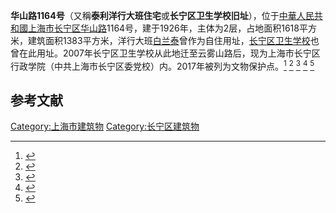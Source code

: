 '''华山路1164号'''（又稱'''泰利洋行大班住宅'''或'''长宁区卫生学校旧址'''），位于[[中華人民共和國|中華人民共和國]][[上海市|上海市]][[长宁区|长宁区]][[华山路|华山路]]1164号，建于1926年，主体为2层，占地面积1618平方米，建筑面积1383平方米，洋行大班[[白兰泰|白兰泰]]曾作为自住用址，[[长宁区卫生学校|长宁区卫生学校]]也曾在此用址。2007年长宁区卫生学校从此地迁至云雾山路后，现为上海市长宁区行政学院（中共上海市长宁区委党校）内。2017年被列为文物保护点。<ref>{{cite web|url=http://www.yidianzixun.com/article/0HcdtvvV/amp|title=【一点资讯】这组珍贵的长宁老照片，满满都是回忆|website=www.yidianzixun.com}}</ref>
<ref>{{cite web|url=http://www.shtong.gov.cn/Newsite/node2/node4/node2249/changning/node15433/node43390/node63093/userobject1ai29056.html|title=上海市地方志办公室|website=www.shtong.gov.cn|accessdate=2020-09-21|archive-date=2016-04-26|archive-url=https://web.archive.org/web/20160426011951/http://www.shtong.gov.cn/Newsite/node2/node4/node2249/changning/node15433/node43390/node63093/userobject1ai29056.html|dead-url=no}}</ref>
<ref>{{cite web|url=http://city.eastday.com/gk/20170515/u1ai10577903.html|title=30年前的长宁区 你能认出几个地方？-区域频道-东方网|website=city.eastday.com}}{{Dead link}}</ref>
<ref>{{cite web|url=http://m.ajmide.com/p.html?p=19445&t=10010482|title=阿基米德|website=m.ajmide.com}}</ref>
<ref>{{cite web|url=http://www.megbook.com.hk/mall/detail3.jsp?proID=2356481|title=《上海望族·海派文化典藏（为何上海老人说“半条华山路是李家的”？黄浦江边的聂家花园经历过怎样的风雨？步入曾经的海派大宅门，不带偏见地发掘和品味，自会感到趣味无穷）》 - 宋路霞,李伦新 - Meg Book Store - 香港.大書城|website=www.megbook.com.hk}}</ref>

==参考文献==
{{reflist}}

[[Category:上海市建筑物|Category:上海市建筑物]]
[[Category:长宁区建筑物|Category:长宁区建筑物]]